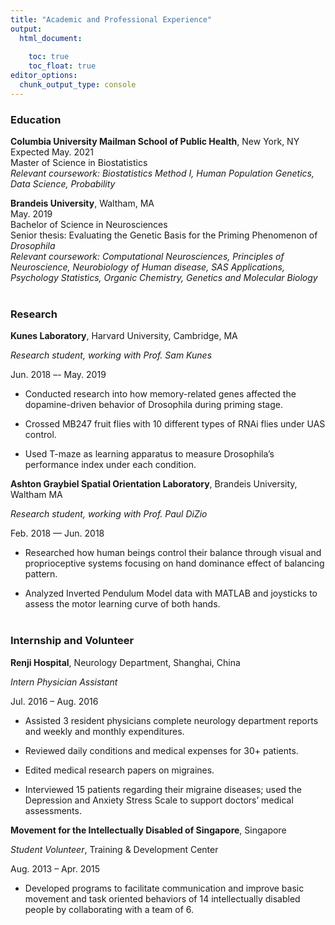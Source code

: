 ```yaml
---
title: "Academic and Professional Experience"
output: 
  html_document:
    
    toc: true
    toc_float: true
editor_options: 
  chunk_output_type: console
---
```


### Education

**Columbia University Mailman School of Public Health**, New York, NY<br />
Expected May. 2021<br />
Master of Science in Biostatistics<br />
_Relevant coursework: Biostatistics Method I, Human Population Genetics, Data Science, Probability_
    
**Brandeis University**, Waltham, MA<br /> 
May. 2019<br />
Bachelor of Science in Neurosciences<br />
Senior thesis: Evaluating the Genetic Basis for the Priming Phenomenon of _Drosophila_<br />
_Relevant coursework: Computational Neurosciences, Principles of Neuroscience, Neurobiology of Human disease, SAS Applications, Psychology Statistics, Organic Chemistry, Genetics and Molecular Biology_
<br />
<br />

### Research 

**Kunes Laboratory**, Harvard University, Cambridge, MA   
    
_Research student, working with Prof. Sam Kunes_
    
Jun. 2018 –- May. 2019 
    
 - Conducted research into how memory-related genes affected the dopamine-driven behavior of Drosophila during priming stage. 
 
 - Crossed MB247 fruit flies with 10 different types of RNAi flies under UAS control.

 - Used T-maze as learning apparatus to measure Drosophila’s performance index under each condition.

**Ashton Graybiel Spatial Orientation Laboratory**, Brandeis University, Waltham MA

_Research student, working with Prof. Paul DiZio_

Feb. 2018 — Jun. 2018 

 - Researched how human beings control their balance through visual and proprioceptive systems focusing on hand dominance effect of balancing pattern.

 - Analyzed Inverted Pendulum Model data with MATLAB and joysticks to assess the motor learning curve of both hands.
<br />
<br />
 
### Internship and Volunteer

**Renji Hospital**, Neurology Department, Shanghai, China 

_Intern Physician Assistant_

Jul. 2016 – Aug. 2016

  -	Assisted 3 resident physicians complete neurology department reports and weekly and monthly expenditures.
  
  - Reviewed daily conditions and medical expenses for 30+ patients.
  
  - Edited medical research papers on migraines. 
  
  - Interviewed 15 patients regarding their migraine diseases; used the Depression and Anxiety Stress Scale to support doctors’ medical assessments.

**Movement for the Intellectually Disabled of Singapore**, Singapore

_Student Volunteer_, Training & Development Center

Aug. 2013 – Apr. 2015

  - Developed programs to facilitate communication and improve basic movement and task oriented behaviors of 14 intellectually disabled people by collaborating with a team of 6.